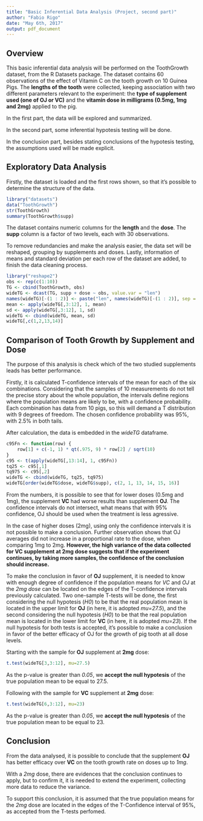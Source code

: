 ```yaml
---
title: "Basic Inferential Data Analysis (Project, second part)"
author: "Fabio Rigo"
date: "May 6th, 2017"
output: pdf_document
---
```



## Overview

This basic inferential data analysis will be performed on the ToothGrowth dataset, from the R Datasets package. The dataset contains 60 observations of the effect of Vitamin C on the tooth growth on 10 Guinea Pigs. The **lengths of the tooth** were collected, keeping association with two different parameters relevant to the experiment: the **type of supplement used (one of OJ or VC)** and the **vitamin dose in milligrams (0.5mg, 1mg and 2mg)** applied to the pig. 

In the first part, the data will be explored and summarized. 

In the second part, some inferential hypotesis testing will be done.

In the conclusion part, besides stating conclusions of the hypotesis testing, the assumptions used will be made explicit. 


## Exploratory Data Analysis

Firstly, the dataset is loaded and the first rows shown, so that it's possible to determine the structure of the data. 

```r
library("datasets")
data("ToothGrowth")
str(ToothGrowth)
summary(ToothGrowth$supp)
```

The dataset contains numeric columns for the **length** and the **dose**. The **supp** column is a factor of two levels, each with 30 observations. 

To remove redundancies and make the analysis easier, the data set will be reshaped, grouping by supplements and doses. Lastly, information of means and standard deviation per each row of the dataset are added, to finish the data cleaning process. 

```r
library("reshape2")
obs <- rep(c(1:10))
TG <- cbind(ToothGrowth, obs)
wideTG <- dcast(TG, supp + dose ~ obs, value.var = "len")
names(wideTG)[-(1 : 2)] <- paste("len", names(wideTG)[-(1 : 2)], sep = "")
mean <- apply(wideTG[,3:12], 1, mean)
sd <- apply(wideTG[,3:12], 1, sd)
wideTG <- cbind(wideTG, mean, sd)
wideTG[,c(1,2,13,14)]
```

## Comparison of Tooth Growth by Supplement and Dose

The purpose of this analysis is check which of the two studied supplements leads has better performance. 

Firstly, it is calculated T-confidence intervals of the mean for each of the six combinations. Considering that the samples of 10 measurements do not tell the precise story about the whole population, the intervals define regions where the population means are likely to be, with a confidence probability. Each combination has data from 10 pigs, so this will demand a T distribution with 9 degrees of freedom. The chosen confidence probability was 95%, with 2.5% in both tails. 

After calculation, the data is embedded in the *wideTG* dataframe. 

```r
c95Fn <- function(row) {
    row[1] + c(-1, 1) * qt(.975, 9) * row[2] / sqrt(10)
}
c95 <- t(apply(wideTG[,13:14], 1, c95Fn))
tq25 <- c95[,1]
tq975 <- c95[,2]
wideTG <- cbind(wideTG, tq25, tq975)
wideTG[order(wideTG$dose, wideTG$supp), c(2, 1, 13, 14, 15, 16)]
```

From the numbers, it is possible to see that for lower doses (0.5mg and 1mg), the supplement **VC** had worse results than supplement **OJ**. The confidence intervals do not intersect, what means that with 95% confidence, OJ should be used when the treatment is less agressive. 

In the case of higher doses (2mg), using only the confidence intervals it is not possible to make a conclusion. Further observation shows that OJ averages did not increase in a proportional rate to the dose, when comparing 1mg to 2mg. **However, the high variance of the data collected for VC supplement at 2mg dose suggests that if the experiment continues, by taking more samples, the confidence of the conclusion should increase.**

To make the conclusion in favor of **OJ** supplement, it is needed to know with enough degree of confidence if the population means for *VC* and *OJ* at the *2mg dose* can be located on the edges of the T-confidence intervals previously calculated. Two one-sample T-tests will be done, the first considering the null hypotesis (*H0*) to be that the real population mean is located in the upper limit for **OJ** (in here, it is adopted *mu=27.5*), and the second considering the null hypotesis (*H0*) to be that the real population mean is located in the lower limit for **VC** (in here, it is adopted *mu=23*). If the null hypotesis for both tests is accepted, it's possible to make a conclusion in favor of the better efficacy of OJ for the growth of pig tooth at all dose levels. 

Starting with the sample for **OJ** supplement at **2mg** dose: 

```r
t.test(wideTG[3,3:12], mu=27.5)
```

As the p-value is greater than *0.05*, we **accept the null hypotesis** of the true population mean to be equal to 27.5. 

Following with the sample for **VC** supplement at **2mg** dose: 

```r
t.test(wideTG[6,3:12], mu=23)
```

As the p-value is greater than *0.05*, we **accept the null hypotesis** of the true population mean to be equal to 23. 

## Conclusion

From the data analysed, it is possible to conclude that the supplement **OJ** has better efficacy over **VC** on the tooth growth rate on doses up to *1mg*. 

With a *2mg* dose, there are evidences that the conclusion continues to apply, but to confirm it, it is needed to extend the experiment, collecting more data to reduce the variance. 

To support this conclusion, it is assumed that the true population means for the *2mg* dose are located in the edges of the T-Confidence interval of 95%, as accepted from the T-tests perfomed. 



